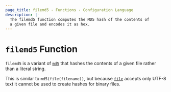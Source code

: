 ```yaml
---
page_title: filemd5 - Functions - Configuration Language
description: |-
  The filemd5 function computes the MD5 hash of the contents of
  a given file and encodes it as hex.
---
```


# `filemd5` Function

`filemd5` is a variant of [`md5`](/docs/language/functions/md5)
that hashes the contents of a given file rather than a literal string.

This is similar to `md5(file(filename))`, but
because [`file`](/docs/language/functions/file) accepts only UTF-8 text it cannot be used to
create hashes for binary files.

